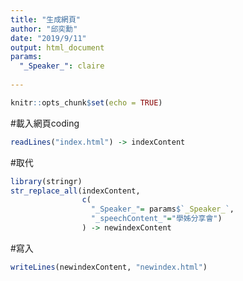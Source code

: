 ```yaml
---
title: "生成網頁"
author: "邱奕勳"
date: "2019/9/11"
output: html_document
params:
  "_Speaker_": claire
 
---
```


```r
knitr::opts_chunk$set(echo = TRUE)
```


#載入網頁coding
```r

readLines("index.html") -> indexContent
```

#取代
```r

library(stringr)
str_replace_all(indexContent,
                c(
                  "_Speaker_"= params$`_Speaker_`,
                  "_speechContent_"="學姊分享會")
                ) -> newindexContent
```

#寫入
```r
writeLines(newindexContent, "newindex.html")
```

